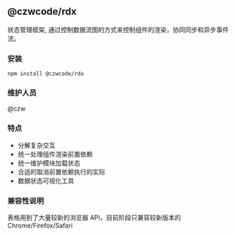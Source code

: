 
<Meta title='介绍/基本信息' />

## @czwcode/rdx

状态管理框架, 通过控制数据流图的方式来控制组件的渲染，协同同步和异步事件流。

### 安装

`npm install @czwcode/rdx`

### 维护人员

@czw

### 特点

- 分解复杂交互
- 统一处理组件渲染前置依赖
- 统一维护模块加载状态
- 合适的取消前置依赖执行的实际
- 数据状态可视化工具

### 兼容性说明

表格用到了大量较新的浏览器 API，目前阶段只兼容较新版本的 Chrome/Firefox/Safari
